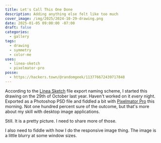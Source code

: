 ```yaml
---
title: Let's Call This One Done
description: Adding anything else felt like too much
cover_image: /img/2025/2024-10-29-drawing.png
date: 2025-01-05 09:00:00 -07:00
draft: false
categories:
  - gallery
tags:
  - drawing
  - symmetry
  - color-me
uses:
  - linea-sketch
  - pixelmator-pro
posse:
  - https://hackers.town/@randomgeek/113776672439717848
---
```


According to the [Linea Sketch][linea] file export naming scheme, I started this drawing on the 29th of October last year.
Haven't worked on it *every* night.
Exported as a Photoshop PSD file and fiddled a bit with [Pixelmator Pro][pixelmator] this morning.
Not one hundred percent sure of the outcome, but that's more about my skill with desktop image applications.

Still.
It is a pretty picture.
I need to share more of those.

<ColoringPage base="2025/2024-10-29-drawing" format="png" />

I also need to fiddle with how I do the responsive image thing.
The image is a little blurry at some window sizes.

[linea]: https://linea-app.com
[pixelmator]: https://www.pixelmator.com/pro/
